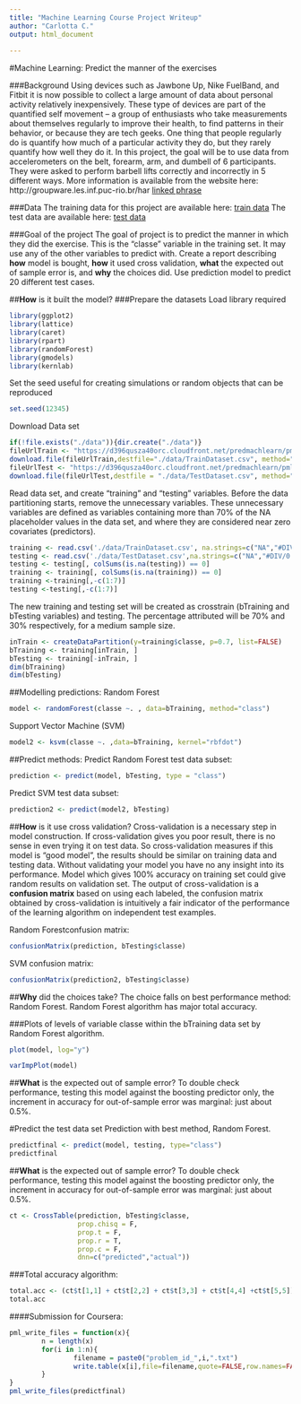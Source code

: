 ---
title: "Machine Learning Course Project Writeup"
author: "Carlotta C."
output: html_document
 
---
#Machine Learning: Predict the manner of the exercises

###Background
Using devices such as Jawbone Up, Nike FuelBand, and Fitbit it is now possible to collect a large amount of data about personal activity relatively inexpensively. These type of devices are part of the quantified self movement – a group of enthusiasts who take measurements about themselves regularly to improve their health, to find patterns in their behavior, or because they are tech geeks. One thing that people regularly do is quantify how much of a particular activity they do, but they rarely quantify how well they do it. In this project, the goal will be to use data from accelerometers on the belt, forearm, arm, and dumbell of 6 participants. They were asked to perform barbell lifts correctly and incorrectly in 5 different ways. More information is available from the website here: http://groupware.les.inf.puc-rio.br/har
[linked phrase](http://groupware.les.inf.puc-rio.br/har)

###Data 
The training data for this project are available here: 
[train data](https://d396qusza40orc.cloudfront.net/predmachlearn/pml-training.csv)
The test data are available here: 
[test data](https://d396qusza40orc.cloudfront.net/predmachlearn/pml-testing.csv)

###Goal of the project
The goal of project is to predict the manner in which they did the exercise. This is the "classe" variable in the training set. It may use any of the other variables to predict with.
Create a report describing **how** model is bought, **how** it used cross validation, **what** the expected out of sample error is, and **why** the choices did. Use prediction model to predict 20 different test cases. 

##**How** is it built the model?
###Prepare the datasets
Load library required
```{r, warning=FALSE, message=FALSE}
library(ggplot2)
library(lattice)
library(caret)
library(rpart)
library(randomForest)
library(gmodels)
library(kernlab)
```
Set the seed useful for creating simulations or random objects that can be reproduced
```{r, warning=FALSE}
set.seed(12345)
```
Download Data set
```{r, warning=FALSE}
if(!file.exists("./data")){dir.create("./data")}
fileUrlTrain <- "https://d396qusza40orc.cloudfront.net/predmachlearn/pml-training.csv"
download.file(fileUrlTrain,destfile="./data/TrainDataset.csv", method="curl")
fileUrlTest <- "https://d396qusza40orc.cloudfront.net/predmachlearn/pml-testing.csv"
download.file(fileUrlTest,destfile = "./data/TestDataset.csv", method="curl")
```
Read data set, and create "training" and "testing" variables.
Before the data partitioning starts, remove the unnecessary variables. These unnecessary variables are defined as variables containing more than 70% of the NA placeholder values in the data set, and where they are considered near zero covariates (predictors).
```{r, echo=FALSE}
training <- read.csv('./data/TrainDataset.csv', na.strings=c("NA","#DIV/0!",""))
testing <- read.csv('./data/TestDataset.csv',na.strings=c("NA","#DIV/0!",""))
testing <- testing[, colSums(is.na(testing)) == 0]
training <- training[, colSums(is.na(training)) == 0]
training <-training[,-c(1:7)]
testing <-testing[,-c(1:7)]
```
The new training and testing set will be created as crosstrain (bTraining and bTesting variables) and testing. The percentage attributed will be 70% and 30% respectively, for a medium sample size.
```{r}
inTrain <- createDataPartition(y=training$classe, p=0.7, list=FALSE)
bTraining <- training[inTrain, ]
bTesting <- training[-inTrain, ]
dim(bTraining)
dim(bTesting)
```
##Modelling predictions:
Random Forest

```{r}
model <- randomForest(classe ~. , data=bTraining, method="class")
```
Support Vector Machine (SVM)

```{r, message=FALSE, warning=FALSE}
model2 <- ksvm(classe ~. ,data=bTraining, kernel="rbfdot")
```

##Predict methods:
Predict Random Forest test data subset:
```{r}
prediction <- predict(model, bTesting, type = "class")
```
Predict SVM test data subset:
```{r}
prediction2 <- predict(model2, bTesting)
```

##**How** is it use cross validation?
Cross-validation is a necessary step in model construction. If cross-validation gives you poor result, there is no sense in even trying it on test data. So cross-validation measures if this model is "good model", the results should be similar on training data and testing data. Without validating your model you have no any insight into its performance. Model which gives 100% accuracy on training set could give random results on validation set.
The output of cross-validation is a **confusion matrix** based on using each labeled, the confusion matrix
obtained by cross-validation is intuitively a fair indicator of the performance
of the learning algorithm on independent test examples.

Random Forestconfusion matrix:
```{r}
confusionMatrix(prediction, bTesting$classe)
```
SVM confusion matrix:
```{r}
confusionMatrix(prediction2, bTesting$classe)
```
##**Why** did the choices take?
The choice falls on best performance method: Random Forest.
Random Forest algorithm has major total accuracy.

###Plots of levels of variable classe within the bTraining data set by Random Forest algorithm.
```{r, echo=FALSE}
plot(model, log="y")
```

```{r, echo=FALSE}
varImpPlot(model)
```

##**What** is the expected out of sample error?
To double check performance, testing this model against the boosting predictor only, the increment in accuracy for out-of-sample error was marginal: just about 0.5%.

#Predict the test data set 
Prediction with best method, Random Forest.
```{r}
predictfinal <- predict(model, testing, type="class")
predictfinal
```
##**What** is the expected out of sample error?
To double check performance, testing this model against the boosting predictor only, the increment in accuracy for out-of-sample error was marginal: just about 0.5%.

```{r, echo=FALSE}
ct <- CrossTable(prediction, bTesting$classe,
                 prop.chisq = F,
                 prop.t = F,
                 prop.r = T,
                 prop.c = F,
                 dnn=c("predicted","actual"))
```
###Total accuracy algorithm:
```{r}
total.acc <- (ct$t[1,1] + ct$t[2,2] + ct$t[3,3] + ct$t[4,4] +ct$t[5,5]) / length(prediction)
total.acc
```



####Submission for Coursera:
```{r}
pml_write_files = function(x){
        n = length(x)
        for(i in 1:n){
                filename = paste0("problem_id_",i,".txt")
                write.table(x[i],file=filename,quote=FALSE,row.names=FALSE,col.names=FALSE)
        }
}
pml_write_files(predictfinal)
```

